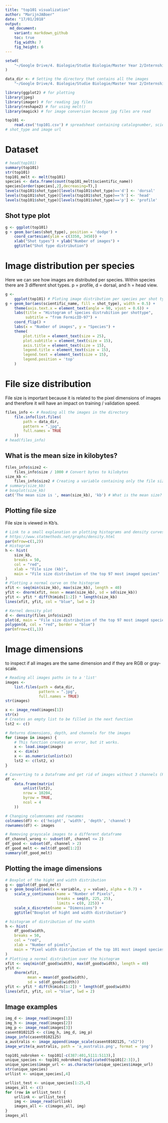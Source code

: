 ```yaml
---
title: "top101 visualization"
author: "MarijnJABoer"
date: "17/01/2018"
output:
  md_document:
    variant: markdown_github
    toc: true
    fig_width: 7
    fig_height: 6
---
```


```r
setwd(
    "~/Google Drive/4. Biologie/Studie Biologie/Master Year 2/Internship CNN/8. FormicID/FormicID/stat/top101"
)

data_dir <- # Setting the directory that contains all the images
    "~/Google Drive/4. Biologie/Studie Biologie/Master Year 2/Internship CNN/8. FormicID/FormicID/data/2018-01-17_top101-images"

library(ggplot2) # for plotting
library(jpeg)
library(imager) # for reading jpg files
library(reshape2) # for using melt()
library(magick) # for image conversion because jpg files are read

top101 <-
    read.csv('top101.csv') # spreadsheat containing catalognumber, scientific name,
# shot_type and image url
```

# Dataset

```r
# head(top101)
summary(top101)
str(top101)
top101_melt <- melt(top101)
species <- data.frame(count(top101_melt$scientific_name))
species[order(species[,2],decreasing=T),]
levels(top101$shot_type)[levels(top101$shot_type)=='d'] <- 'dorsal'
levels(top101$shot_type)[levels(top101$shot_type)=='h'] <- 'head'
levels(top101$shot_type)[levels(top101$shot_type)=='p'] <- 'profile'
```

## Shot type plot

```r
g <- ggplot(top101)
g + geom_bar(aes(shot_type), position = 'dodge') +
    coord_cartesian(ylim = c(3350, 3450)) +
    xlab("Shot types") + ylab("Number of images") +
    ggtitle("Shot type distribution")
```

# Image distribution per species
Here we can see how images are distributed per species. Within species there are 3 different shot types. p = profile, d = dorsal, and h = head view.

```r
g <-
    ggplot(top101) # Ploting image distribution per species per shot type
g + geom_bar(aes(scientific_name, fill = shot_type), width = 0.5) +
    theme(axis.text.x = element_text(angle = 90, vjust = 0.6)) +
    labs(title = "Histogram of species distrubition per shottype",
         subtitle = "from FormicID-97") +
    coord_flip() +
    labs(x = "Number of images", y = "Species") +
    theme(
        plot.title = element_text(size = 25),
        plot.subtitle = element_text(size = 15),
        axis.title = element_text(size = 15),
        legend.title = element_text(size = 15),
        legend.text = element_text(size = 15),
        legend.position = 'top'
    )
```

# File size distribution 
File size is important because it is related to the pixel dimensions of images and therefore it will have an impact on training / validation speed.

```r
files_info <- # Reading all the images in the directory
    file.info(list.files(
        path = data_dir,
        pattern = ".jpg",
        full.names = TRUE
    ))
# head(files_info)
```

## What is the mean size in kilobytes?

```r
files_info$size2 <-
    files_info$size / 1000 # Convert bytes to kilobytes
size_kb <-
    files_info$size2 # Creating a variable containing only the file size in Kb
# summary(size_kb)
# boxplot(size_kb) 
cat('The mean size is ', mean(size_kb), 'kb') # What is the mean size?
```

## Plotting file size 
File size is viewed in Kb's.

```r
# Link to a small explanation on plotting histograms and density curves.
# https://www.statmethods.net/graphs/density.html
par(mfrow=c(1,2))
# Histogram
h <- hist(
    size_kb,
    breaks = 50,
    col = "red",
    xlab = "File size (kb)",
    main = "File size distribution of the top 97 most imaged species"
)
# Plotting a normal curve on the histogram
xfit <- seq(min(size_kb), max(size_kb), length = 40)
yfit <- dnorm(xfit, mean = mean(size_kb), sd = sd(size_kb))
yfit <- yfit * diff(h$mids[1:2]) * length(size_kb)
lines(xfit, yfit, col = "blue", lwd = 2)

# Kernel density plot
d <- density(files_info$size2)
plot(d, main = "File size distribution of the top 97 most imaged species")
polygon(d, col = "red", border = "blue")
par(mfrow=c(1,1))
```

# Image dimensions
to inspect if all images are the same dimension and if they are RGB or gray-scale.
```r
# Reading all images paths in to a 'list'
images <-
    list.files(path = data_dir,
               pattern = ".jpg",
               full.names = TRUE)
str(images)

x <- image_read(images[1])
str(x)
# Creates an empty list to be filled in the next function
lst2 <- c()

# Returns dimensions, depth, and channels for the images
for (image in images) {
    # This function creates an error, but it works.
    x <- load.image(image)
    x <- dim(x)
    x <- as.numeric(unlist(x))
    lst2 <- c(lst2, x)
}

# Converting to a Dataframe and get rid of images without 3 channels (RGB)
df <-
    data.frame(matrix(
        unlist(lst2),
        nrow = 10204,
        byrow = TRUE,
        ncol = 4
    ))

# Changing columnnames and rownames
colnames(df) <- c('height', 'width', 'depth', 'channel')
rownames(df) <- images

# Removing grayscale images to a different dataframe
df_channel_wrong <- subset(df, channel <= 2)
df_good <- subset(df, channel > 2)
df_good_melt <- melt(df_good[1:2])
summary(df_good_melt)
```

## Plotting the image dimensions

```r
# Boxplot of the hight and width distribution
g <- ggplot(df_good_melt)
g + geom_boxplot(aes(x = variable, y = value), alpha = 0.7) +
    scale_y_continuous(name = "Number of Pixels",
                       breaks = seq(0, 225, 25),
                       limits = c(0, 225)) +
    scale_x_discrete(name = "Dimensions") +
    ggtitle("Boxplot of hight and width distribution")

# histogram of distribution of the width
h <- hist(
    df_good$width,
    breaks = 50,
    col = "red",
    xlab = "Number of pixels",
    main = "Pixel width distribution of the top 101 most imaged species"
)
# Plotting a normal distribution over the histogram
xfit <- seq(min(df_good$width), max(df_good$width), length = 40)
yfit <-
    dnorm(xfit,
          mean = mean(df_good$width),
          sd = sd(df_good$width))
yfit <- yfit * diff(h$mids[1:2]) * length(df_good$width)
lines(xfit, yfit, col = "blue", lwd = 2)
```

## Image examples

```r
img_d <- image_read(images[1])
img_h <- image_read(images[2])
img_p <- image_read(images[3])
casent0102125 <- c(img_h, img_d, img_p)
image_info(casent0102125)
a_australis <- image_append(image_scale(casent0102125, "x52"))
image_write(a_australis, path = 'a_australis.png', format = 'png')

top101_nobroken <- top101[-c(387:401,5111:5113),]
unique_species <- top101_nobroken[!duplicated(top101[2:3]),]
unique_species$image_url <- as.character(unique_species$image_url)
str(unique_species)
urllist <- unique_species[,4]

urllist_test <- unique_species[1:25,4]
images_all <- c()
for (row in urllist_test) {
    urllink <- urllist_test
    img <- image_read(urllink)
    images_all <- c(images_all, img)
}
images_all

```
